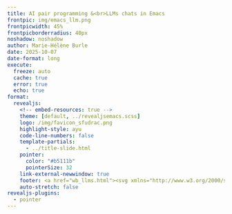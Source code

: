 ```yaml
---
title: AI pair programming &<br>LLMs chats in Emacs
frontpic: img/emacs_llm.png
frontpicwidth: 45%
frontpicborderradius: 40px
noshadow: noshadow
author: Marie-Hélène Burle
date: 2025-10-07
date-format: long
execute:
  freeze: auto
  cache: true
  error: true
  echo: true
format:
  revealjs:
    <!-- embed-resources: true -->
    theme: [default, ../revealjsemacs.scss]
    logo: /img/favicon_sfudrac.png
    highlight-style: ayu
    code-line-numbers: false
    template-partials:
      - ../title-slide.html
    pointer:
      color: "#b5111b"
      pointerSize: 32
    link-external-newwindow: true
    footer: <a href="wb_llms.html"><svg xmlns="http://www.w3.org/2000/svg" width="16" height="16" fill="rgb(32,118,193)" class="bi bi-arrow-90deg-up" viewBox="0 0 16 16"><path fill-rule="evenodd" d="M4.854 1.146a.5.5 0 0 0-.708 0l-4 4a.5.5 0 1 0 .708.708L4 2.707V12.5A2.5 2.5 0 0 0 6.5 15h8a.5.5 0 0 0 0-1h-8A1.5 1.5 0 0 1 5 12.5V2.707l3.146 3.147a.5.5 0 1 0 .708-.708l-4-4z"/></svg>&nbsp;Back to webinar page</a>
    auto-stretch: false
revealjs-plugins:
  - pointer
---
```


